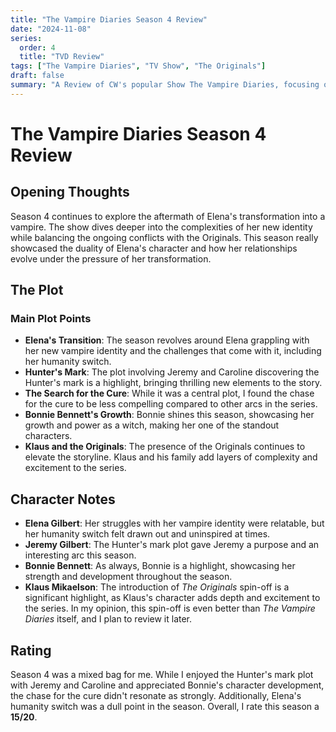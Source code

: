 ```yaml
---
title: "The Vampire Diaries Season 4 Review"
date: "2024-11-08"
series:
  order: 4
  title: "TVD Review"
tags: ["The Vampire Diaries", "TV Show", "The Originals"]
draft: false
summary: "A Review of CW's popular Show The Vampire Diaries, focusing on Season 4 and its significant plotlines."
---
```


# The Vampire Diaries Season 4 Review

## Opening Thoughts

Season 4 continues to explore the aftermath of Elena's transformation into a vampire. The show dives deeper into the complexities of her new identity while balancing the ongoing conflicts with the Originals. This season really showcased the duality of Elena's character and how her relationships evolve under the pressure of her transformation.

## The Plot

### Main Plot Points

- **Elena's Transition**: The season revolves around Elena grappling with her new vampire identity and the challenges that come with it, including her humanity switch.
- **Hunter's Mark**: The plot involving Jeremy and Caroline discovering the Hunter's mark is a highlight, bringing thrilling new elements to the story.
- **The Search for the Cure**: While it was a central plot, I found the chase for the cure to be less compelling compared to other arcs in the series.
- **Bonnie Bennett's Growth**: Bonnie shines this season, showcasing her growth and power as a witch, making her one of the standout characters.
- **Klaus and the Originals**: The presence of the Originals continues to elevate the storyline. Klaus and his family add layers of complexity and excitement to the series.

## Character Notes

- **Elena Gilbert**: Her struggles with her vampire identity were relatable, but her humanity switch felt drawn out and uninspired at times.
- **Jeremy Gilbert**: The Hunter's mark plot gave Jeremy a purpose and an interesting arc this season.
- **Bonnie Bennett**: As always, Bonnie is a highlight, showcasing her strength and development throughout the season.
- **Klaus Mikaelson**: The introduction of _The Originals_ spin-off is a significant highlight, as Klaus's character adds depth and excitement to the series. In my opinion, this spin-off is even better than _The Vampire Diaries_ itself, and I plan to review it later.

## Rating

Season 4 was a mixed bag for me. While I enjoyed the Hunter's mark plot with Jeremy and Caroline and appreciated Bonnie's character development, the chase for the cure didn't resonate as strongly. Additionally, Elena's humanity switch was a dull point in the season. Overall, I rate this season a **15/20**.
